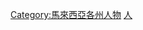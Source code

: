 {{Catnav|頁面分類|地理|国家|按國家分類|各國人物|馬來西亞人|各地馬來西亞人}}
{{Catnav|頁面分類|地理|国家|亚洲国家|马来西亚|馬來西亞人|各地馬來西亞人}}
{{Catnav|頁面分類|各種主題的頁面分類|按國家分類|各國人物|馬來西亞人|各地馬來西亞人}}
{{Catnav|頁面分類|人类社会|人物|各國人物|馬來西亞人|各地馬來西亞人}}
{{Catnav|頁面分類|人物|各國人物|馬來西亞人|各地馬來西亞人}}

[[Category:馬來西亞各州人物|Category:馬來西亞各州人物]]
[[Category:森美蘭|人]]